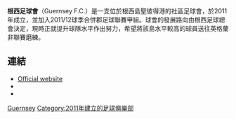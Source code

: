 
{{Infobox football club
| clubname      = 根西
| image         = <!-- 檔案不存在 [[File:Guernsey_FC_Logo.jpg|File:Guernsey FC Logo.jpg]] -->
| caption       = 
| fullname      = Guernsey Football Club
| nickname      = 綠獅
| shortname     = GFC
| founded       = {{Start date and age|df=yes|2011}}
| dissolved     = 
| ground        = [[Footes_Lane|Footes Lane]], [[Saint_Peter_Port|Saint Peter Port]]
| capacity      = 5,000 (720 座位)
| chairman      = Steve Dewsnip
| manager       = Tony Vance
| league        = [[伊斯米安聯賽|伊斯米安聯賽]] 甲組南
| season        = [[2014–15年伊斯米安聯賽|2014–15]]
| position      = [[伊斯米安聯賽|伊斯米安聯賽]] 甲組南，第10位
| website       = http://www.guernseyfc.com/
| kit_alt1      = 
| pattern_la1   = 
| pattern_b1    = 
| pattern_ra1   = 
| pattern_sh1   = _blanksides2
| pattern_so1   = 
| leftarm1      = FFFFFF
| body1         = 3CB371
| rightarm1     = FFFFFF
| shorts1       = 3CB371
| socks1        = 3CB371
| kit_alt2      = 
| pattern_la2   = 
| pattern_b2    = 
| pattern_ra2   = 
| pattern_sh2   = 
| pattern_so2   = 
| leftarm2      = 3CB371
| body2         = 
| rightarm2     = 3CB371
| shorts2       = 3CB371
| socks2        = 
}}

'''根西足球會'''（Guernsey F.C.）是一支位於根西島聖彼得港的社區足球會，於2011年成立，並加入2011/12球季合併郡足球聯賽甲組。球會的發展路向由根西足球總會決定，現時正就提升球隊水平作出努力，希望將該島水平較高的球員送往英格蘭非聯賽磨練。

{{fc-stub}}

==連結==
* [http://www.guernseyfc.com Official website] {{Wayback|url=http://www.guernseyfc.com/ |date=20201125025841 }}
* {{twitter|GuernseyFC}}
*{{fchd|id=GUERNSEY|name=Guernsey F.C.}}

[[Category:根西足球俱樂部|Guernsey]]
[[Category:2011年建立的足球俱樂部|Category:2011年建立的足球俱樂部]]